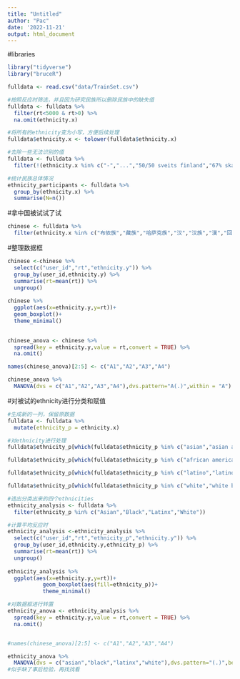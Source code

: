 ```yaml
---
title: "Untitled"
author: "Pac"
date: '2022-11-21'
output: html_document
---
```


#libraries
```r
library("tidyverse")
library("bruceR")
```


```r
fulldata <- read.csv("data/TrainSet.csv")
```

```r
#按照反应时筛选，并且因为研究民族所以删除民族中的缺失值
fulldata <- fulldata %>% 
  filter(rt<5000 & rt>0) %>% 
  na.omit(ethnicity.x)

#将所有的ethnicity变为小写，方便后续处理
fulldata$ethnicity.x <- tolower(fulldata$ethnicity.x)

#去除一些无法识别的值
fulldata <- fulldata %>% 
  filter(!(ethnicity.x %in% c("-","...","50/50 sveits finland","67% skandinavisk","a")))

#统计民族总体情况
ethnicity_participants <- fulldata %>% 
  group_by(ethnicity.x) %>% 
  summarise(N=n())

```

#拿中国被试试了试
```r
chinese <- fulldata %>% 
  filter(ethnicity.x %in% c("布依族","藏族","哈萨克族","汉","汉族","漢","回","回族","傈僳族","满族","蒙古族","苗","畲族","土家族","壮"))#这里不能使用“==”的判别，
```
#整理数据框
```r
chinese <-chinese %>% 
  select(c("user_id","rt","ethnicity.y")) %>% 
  group_by(user_id,ethnicity.y) %>% 
  summarise(rt=mean(rt)) %>% 
  ungroup()
  
chinese %>% 
  ggplot(aes(x=ethnicity.y,y=rt))+
  geom_boxplot()+
  theme_minimal()

  
chinese_anova <- chinese %>% 
  spread(key = ethnicity.y,value = rt,convert = TRUE) %>% 
  na.omit()

names(chinese_anova)[2:5] <- c("A1","A2","A3","A4")

chinese_anova %>% 
  MANOVA(dvs = c("A1","A2","A3","A4"),dvs.pattern="A(.)",within = "A")
```



#对被试的ethnicity进行分类和赋值
```r
#生成新的一列，保留原数据
fulldata <- fulldata %>% 
  mutate(ethnicity_p = ethnicity.x)

#对ethnicity进行处理
fulldata$ethnicity_p[which(fulldata$ethnicity_p %in% c("asian","asian american"))] <- "Asian"

fulldata$ethnicity_p[which(fulldata$ethnicity_p %in% c("african american","african-american"))] <- "Black"

fulldata$ethnicity_p[which(fulldata$ethnicity_p %in% c("latino","latino"))] <- "Latinx"

fulldata$ethnicity_p[which(fulldata$ethnicity_p %in% c("white","white british"))] <- "White"
```

```r
#选出分类出来的四个ethnicities
ethnicity_analysis <- fulldata %>% 
  filter(ethnicity_p %in% c("Asian","Black","Latinx","White"))

#计算平均反应时
ethnicity_analysis <-ethnicity_analysis %>% 
  select(c("user_id","rt","ethnicity_p","ethnicity.y")) %>% 
  group_by(user_id,ethnicity.y,ethnicity_p) %>% 
  summarise(rt=mean(rt)) %>% 
  ungroup()
  
ethnicity_analysis %>% 
  ggplot(aes(x=ethnicity.y,y=rt))+
           geom_boxplot(aes(fill=ethnicity_p))+
           theme_minimal()

#对数据框进行转置
ethnicity_anova <- ethnicity_analysis %>% 
  spread(key = ethnicity.y,value = rt,convert = TRUE) %>% 
  na.omit()


#names(chinese_anova)[2:5] <- c("A1","A2","A3","A4")

ethnicity_anova %>% 
  MANOVA(dvs = c("asian","black","latinx","white"),dvs.pattern="(.)",between="ethnicity_p",within = "face",sph.correction="HF")
#似乎缺了事后检验，再找找看
```



